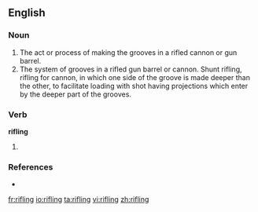 ==English==

===Noun===
{{en-noun}}

# The act or process of making the grooves in a rifled cannon or gun barrel.
# The system of grooves in a rifled gun barrel or cannon. Shunt rifling, rifling for cannon, in which one side of the groove is made deeper than the other, to facilitate loading with shot having projections which enter by the deeper part of the grooves.

===Verb===
'''rifling'''

# {{present participle of|[[rifle]]}}

===References===
* {{R:1913}}

[[fr:rifling]]
[[io:rifling]]
[[ta:rifling]]
[[vi:rifling]]
[[zh:rifling]]